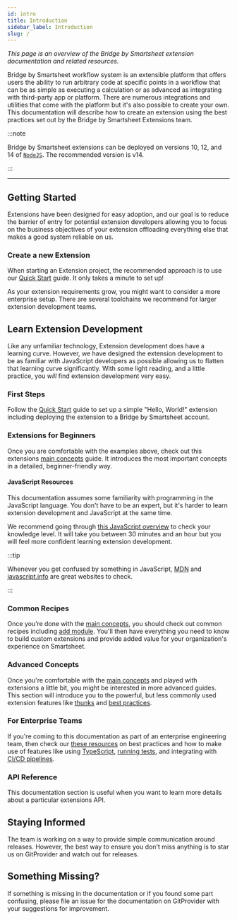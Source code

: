 ```yaml
---
id: intro
title: Introduction
sidebar_label: Introduction
slug: /
---
```



_This page is an overview of the Bridge by Smartsheet extension documentation and related resources._

Bridge by Smartsheet workflow system is an extensible platform that offers users the ability to run arbitrary code at specific points in a workflow that can be as simple as executing a calculation or as advanced as integrating with third-party app or platform. There are numerous integrations and utilities that come with the platform but it's also possible to create your own. This documentation will describe how to create an extension using the best practices set out by the Bridge by Smartsheet Extensions team.

:::note

Bridge by Smartsheet extensions can be deployed on versions 10, 12, and 14 of [`NodeJS`](https://nodejs.org/en/). The recommended version is v14.

:::

---

<TOCInline toc={toc} />

## Getting Started

Extensions have been designed for easy adoption, and our goal is to reduce the barrier of entry for potential extension developers allowing you to focus on the business objectives of your extension offloading everything else that makes a good system reliable on us.

### Create a new Extension

When starting an Extension project, the recommended approach is to use our [Quick Start](/getting_started/quick_start) guide. It only takes a minute to set up!

As your extension requirements grow, you might want to consider a more enterprise setup. There are several toolchains we recommend for larger extension development teams.

## Learn Extension Development

Like any unfamiliar technology, Extension development does have a learning curve. However, we have designed the extension development to be as familiar with JavaScript developers as possible allowing us to flatten that learning curve significantly. With some light reading, and a little practice, you _will_ find extension development very easy.

### First Steps

Follow the [Quick Start](/getting_started/quick_start) guide to set up a simple "Hello, World!" extension including deploying the extension to a Bridge by Smartsheet account.

### Extensions for Beginners

Once you are comfortable with the examples above, check out this extensions [main concepts](/concepts/introduction) guide. It introduces the most important concepts in a detailed, beginner-friendly way.

#### JavaScript Resources

This documentation assumes some familiarity with programming in the JavaScript language. You don't have to be an expert, but it's harder to learn extension development and JavaScript at the same time.

We recommend going through [this JavaScript overview](https://developer.mozilla.org/en-US/docs/Web/JavaScript/A_re-introduction_to_JavaScript) to check your knowledge level. It will take you between 30 minutes and an hour but you will feel more confident learning extension development.

:::tip

Whenever you get confused by something in JavaScript, [MDN](https://developer.mozilla.org/en-US/docs/Web/JavaScript) and [javascript.info](https://javascript.info/) are great websites to check.

:::

### Common Recipes

Once you’re done with the [main concepts](/concepts/introduction), you should check out common recipes including [add module](/recipes/add_module). You'll then have everything you need to know to build custom extensions and provide added value for your organization's experience on Smartsheet.

### Advanced Concepts

Once you're comfortable with the [main concepts](/concepts/introduction) and played with extensions a little bit, you might be interested in more advanced guides. This section will introduce you to the powerful, but less commonly used extension features like [thunks](/advanced/thunks) and [best practices](/advanced/best_practices).

<!-- #### For Solutions Architects & Individual Engineers

If you're coming from a Solutions Architect or Individual Engineering background, then check out these [advanced guides](/advanced) for recommendations, limitations, and more examples. -->

### For Enterprise Teams

If you're coming to this documentation as part of an enterprise engineering team, then check our [these resources](/advanced/best_practices) on best practices and how to make use of features like using [TypeScript](/advanced/typescript), [running tests](/advanced/tests), and integrating with [CI/CD pipelines](/advanced/pipeline).

### API Reference

This documentation section is useful when you want to learn more details about a particular extensions API.

## Staying Informed

The team is working on a way to provide simple communication around releases. However, the best way to ensure you don't miss anything is to star us on GitProvider and watch out for releases.

## Something Missing?

If something is missing in the documentation or if you found some part confusing, please file an issue for the documentation on GitProvider with your suggestions for improvement.
